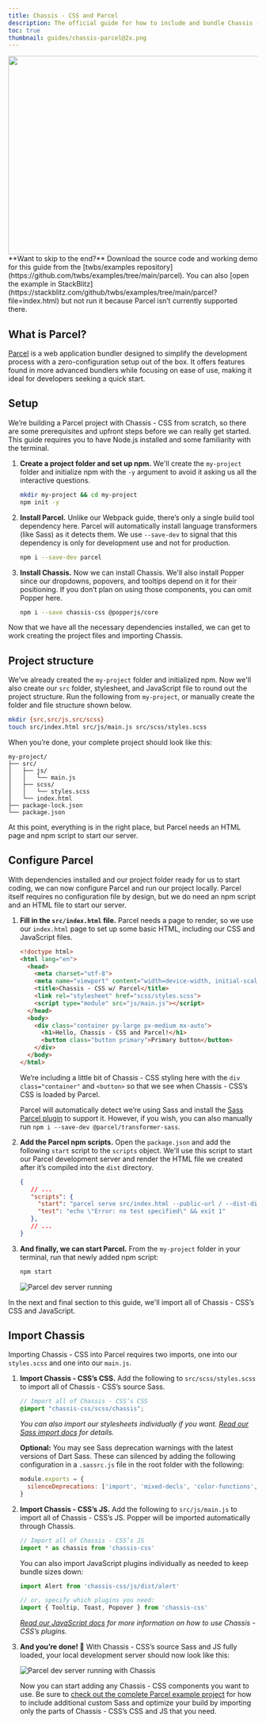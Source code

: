 ```yaml
---
title: Chassis - CSS and Parcel
description: The official guide for how to include and bundle Chassis - CSS’s CSS and JavaScript in your project using Parcel.
toc: true
thumbnail: guides/chassis-parcel@2x.png
---
```


<img class="d-block mx-auto mb-large img-fluid rounded-3" srcset="/docs/[[config:docs_version]]/assets/img/guides/chassis-parcel.png, /docs/[[config:docs_version]]/assets/img/guides/chassis-parcel@2x.png 2x" src="/docs/[[config:docs_version]]/assets/img/guides/chassis-parcel.png" width="800" height="400" alt=""/>

<Callout>
**Want to skip to the end?** Download the source code and working demo for this guide from the [twbs/examples repository](https://github.com/twbs/examples/tree/main/parcel). You can also [open the example in StackBlitz](https://stackblitz.com/github/twbs/examples/tree/main/parcel?file=index.html) but not run it because Parcel isn’t currently supported there.
</Callout>

## What is Parcel?

[Parcel](https://parceljs.org/) is a web application bundler designed to simplify the development process with a zero-configuration setup out of the box. It offers features found in more advanced bundlers while focusing on ease of use, making it ideal for developers seeking a quick start.

## Setup

We’re building a Parcel project with Chassis - CSS from scratch, so there are some prerequisites and upfront steps before we can really get started. This guide requires you to have Node.js installed and some familiarity with the terminal.

1. **Create a project folder and set up npm.** We'll create the `my-project` folder and initialize npm with the `-y` argument to avoid it asking us all the interactive questions.

   ```sh
   mkdir my-project && cd my-project
   npm init -y
   ```

2. **Install Parcel.** Unlike our Webpack guide, there’s only a single build tool dependency here. Parcel will automatically install language transformers (like Sass) as it detects them. We use `--save-dev` to signal that this dependency is only for development use and not for production.

   ```sh
   npm i --save-dev parcel
   ```

3. **Install Chassis.** Now we can install Chassis. We'll also install Popper since our dropdowns, popovers, and tooltips depend on it for their positioning. If you don’t plan on using those components, you can omit Popper here.

   ```sh
   npm i --save chassis-css @popperjs/core
   ```

Now that we have all the necessary dependencies installed, we can get to work creating the project files and importing Chassis.

## Project structure

We’ve already created the `my-project` folder and initialized npm. Now we'll also create our `src` folder, stylesheet, and JavaScript file to round out the project structure. Run the following from `my-project`, or manually create the folder and file structure shown below.

```sh
mkdir {src,src/js,src/scss}
touch src/index.html src/js/main.js src/scss/styles.scss
```

When you’re done, your complete project should look like this:

```text
my-project/
├── src/
│   ├── js/
│   │   └── main.js
│   ├── scss/
│   │   └── styles.scss
│   └── index.html
├── package-lock.json
└── package.json
```

At this point, everything is in the right place, but Parcel needs an HTML page and npm script to start our server.

## Configure Parcel

With dependencies installed and our project folder ready for us to start coding, we can now configure Parcel and run our project locally. Parcel itself requires no configuration file by design, but we do need an npm script and an HTML file to start our server.

1. **Fill in the `src/index.html` file.** Parcel needs a page to render, so we use our `index.html` page to set up some basic HTML, including our CSS and JavaScript files.

   ```html
   <!doctype html>
   <html lang="en">
     <head>
       <meta charset="utf-8">
       <meta name="viewport" content="width=device-width, initial-scale=1">
       <title>Chassis - CSS w/ Parcel</title>
       <link rel="stylesheet" href="scss/styles.scss">
       <script type="module" src="js/main.js"></script>
     </head>
     <body>
       <div class="container py-large px-medium mx-auto">
         <h1>Hello, Chassis - CSS and Parcel!</h1>
         <button class="button primary">Primary button</button>
       </div>
     </body>
   </html>
   ```

   We’re including a little bit of Chassis - CSS styling here with the `div class="container"` and `<button>` so that we see when Chassis - CSS’s CSS is loaded by Parcel.

   Parcel will automatically detect we’re using Sass and install the [Sass Parcel plugin](https://parceljs.org/languages/sass/) to support it. However, if you wish, you can also manually run `npm i --save-dev @parcel/transformer-sass`.

2. **Add the Parcel npm scripts.** Open the `package.json` and add the following `start` script to the `scripts` object. We'll use this script to start our Parcel development server and render the HTML file we created after it’s compiled into the `dist` directory.

   ```json
   {
      // ...
      "scripts": {
        "start": "parcel serve src/index.html --public-url / --dist-dir dist",
        "test": "echo \"Error: no test specified\" && exit 1"
      },
      // ...
   }
   ```

3. **And finally, we can start Parcel.** From the `my-project` folder in your terminal, run that newly added npm script:

   ```sh
   npm start
   ```

   <img class="img-fluid" src="/docs/[[config:docs_version]]/assets/img/guides/parcel-dev-server.png" alt="Parcel dev server running" />

In the next and final section to this guide, we'll import all of Chassis - CSS’s CSS and JavaScript.

## Import Chassis

Importing Chassis - CSS into Parcel requires two imports, one into our `styles.scss` and one into our `main.js`.

1. **Import Chassis - CSS’s CSS.** Add the following to `src/scss/styles.scss` to import all of Chassis - CSS’s source Sass.

   ```scss
   // Import all of Chassis - CSS’s CSS
   @import "chassis-css/scss/chassis";
   ```

   *You can also import our stylesheets individually if you want. [Read our Sass import docs]([[docsref:/customize/sass#importing]]) for details.*

   **Optional:** You may see Sass deprecation warnings with the latest versions of Dart Sass. These can silenced by adding the following configuration in a `.sassrc.js` file in the root folder with the following:

   ```js
   module.exports = {
     silenceDeprecations: ['import', 'mixed-decls', 'color-functions', 'global-builtin']
   }
   ```

2. **Import Chassis - CSS’s JS.** Add the following to `src/js/main.js` to import all of Chassis - CSS’s JS. Popper will be imported automatically through Chassis.

   ```js
   // Import all of Chassis - CSS’s JS
   import * as chassis from 'chassis-css'
   ```

   You can also import JavaScript plugins individually as needed to keep bundle sizes down:

   ```js
   import Alert from 'chassis-css/js/dist/alert'

   // or, specify which plugins you need:
   import { Tooltip, Toast, Popover } from 'chassis-css'
   ```

   *[Read our JavaScript docs]([[docsref:/getting-started/javascript/]]) for more information on how to use Chassis - CSS’s plugins.*

3. **And you’re done! 🎉** With Chassis - CSS’s source Sass and JS fully loaded, your local development server should now look like this:

   <img class="img-fluid" src="/docs/[[config:docs_version]]/assets/img/guides/parcel-dev-server-chassis.png" alt="Parcel dev server running with Chassis" />

   Now you can start adding any Chassis - CSS components you want to use. Be sure to [check out the complete Parcel example project](https://github.com/twbs/examples/tree/main/parcel) for how to include additional custom Sass and optimize your build by importing only the parts of Chassis - CSS’s CSS and JS that you need.

<GuideFooter />
